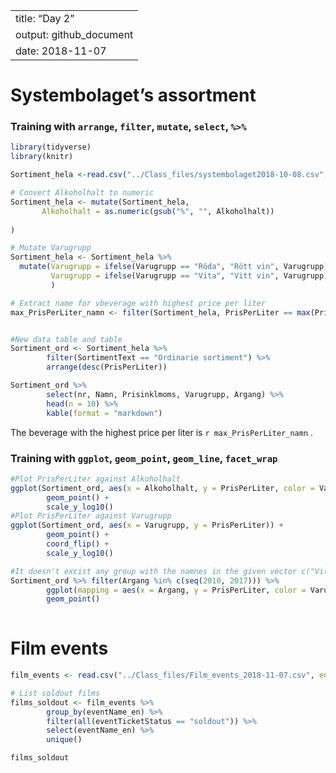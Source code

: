 ---
title: "Day 2"
output: github_document
date: 2018-11-07
----

# Systembolaget’s assortment

### Training with ```arrange```, ```filter```, ```mutate```, ```select```, ```%>%```

```r
library(tidyverse)
library(knitr)

Sortiment_hela <-read.csv("../Class_files/systembolaget2018-10-08.csv", encoding = "UTF-8")

# Convert Alkoholhalt to numeric
Sortiment_hela <- mutate(Sortiment_hela,
       Alkoholhalt = as.numeric(gsub("%", "", Alkoholhalt))
         
)

# Mutate Varugrupp
Sortiment_hela <- Sortiment_hela %>%
  mutate(Varugrupp = ifelse(Varugrupp == "Röda", "Rött vin", Varugrupp),
         Varugrupp = ifelse(Varugrupp == "Vita", "Vitt vin", Varugrupp)
         ) 

# Extract name for vbeverage with highest price per liter
max_PrisPerLiter_namn <- filter(Sortiment_hela, PrisPerLiter == max(PrisPerLiter))[1, "Namn"]


#New data table and table
Sortiment_ord <- Sortiment_hela %>%
        filter(SortimentText == "Ordinarie sortiment") %>%
        arrange(desc(PrisPerLiter))

Sortiment_ord %>% 
        select(nr, Namn, Prisinklmoms, Varugrupp, Argang) %>%
        head(n = 10) %>%
        kable(format = "markdown")

```

The beverage with the highest price per liter is `r max_PrisPerLiter_namn` .


### Training with ```ggplot```, ```geom_point```, ```geom_line```, ```facet_wrap```

```r
#Plot PrisPerLiter against Alkoholhalt
ggplot(Sortiment_ord, aes(x = Alkoholhalt, y = PrisPerLiter, color = Varugrupp)) +
        geom_point() +
        scale_y_log10()
#Plot PrisPerLiter against Varugrupp
ggplot(Sortiment_ord, aes(x = Varugrupp, y = PrisPerLiter)) +
        geom_point() +
        coord_flip() +
        scale_y_log10()

#It doesn't excist any group with the namnes in the given vector c("Vitt vin", "Rött vin", "Rosévin", "Mousserande vin")
Sortiment_ord %>% filter(Argang %in% c(seq(2010, 2017))) %>%
        ggplot(mapping = aes(x = Argang, y = PrisPerLiter, color = Varugrupp)) +
        geom_point()
        
```

# Film events

```r

film_events <- read.csv("../Class_files/Film_events_2018-11-07.csv", encoding = "UTF-8")

# List soldout films
films_soldout <- film_events %>% 
        group_by(eventName_en) %>%
        filter(all(eventTicketStatus == "soldout")) %>%
        select(eventName_en) %>%
        unique()

films_soldout
```







